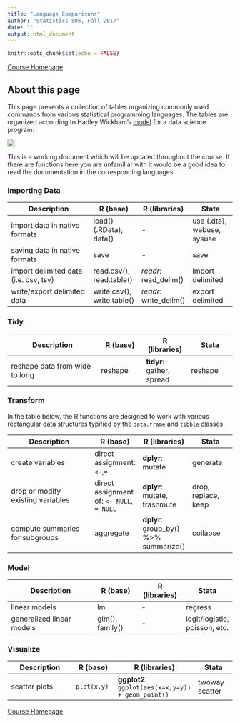 ```yaml
---
title: "Language Comparisons"
author: "Statistics 506, Fall 2017"
date: ""
output: html_document
---
```


```r
knitr::opts_chunk$set(echo = FALSE)
```

[Course Homepage](https://jbhender.github.io/Stats506/)

## About this page
This page presents a collection of tables organizing commonly used commands from
various statistical programming languages.  The tables are organized according to 
Hadley Wickham's [model](http://r4ds.had.co.nz/introduction.html) for a data science program:

![](./img/Program_Model_HW.png)

This is a working document which will be updated throughout the course.  If there are
functions here you are unfamiliar with it would be a good idea to read the documentation
in the corresponding languages.

###  Importing Data

|Description | R (base) | R (libraries) | Stata | 
|--------------------------|-------------|-------------|-------------|
| import data in native formats | load() (.RData), data() |-| use (.dta), webuse, sysuse|
| saving data in native formats | save | - | save |
| import delimited data (i.e. csv, tsv) | read.csv(), read.table() | *readr*: read_delim() | import delimited |
| write/export delimited data | write.csv(), write.table() | *readr*: write_delim() | export delimited |

###  Tidy 

|Description | R (base) | R (libraries) | Stata | 
|--------------------------|-------------|-------------|-------------|
| reshape data from wide to long | reshape | **tidyr**: gather, spread | reshape

###  Transform

In the table below, the R functions are designed to work with various rectangular
data structures typified by the `data.frame` and `tibble` classes.  

|Description | R (base) | R (libraries) | Stata | 
|--------------------------|-------------|-------------|-------------|
| create variables | direct assignment: `<-`,`=` | **dplyr**: mutate | generate |
| drop or modify existing variables |  direct assignment of: `<- NULL`, `= NULL` | **dplyr**: mutate, trasnmute | drop, replace, keep
| compute summaries for subgroups | aggregate | **dplyr**: group_by() %>% summarize() | collapse |

### Model
|Description | R (base) | R (libraries) | Stata | 
|--------------------------|-------------|-------------|-------------|
| linear models | lm | - | regress |
| generalized linear models | glm(), family() | - | logit/logistic, poisson, etc.|

### Visualize


|Description | R (base) | R (libraries) | Stata | 
|--------------------------|-------------|-------------|-------------|
| scatter plots | `plot(x,y)` | **ggplot2**: `ggplot(aes(x=x,y=y)) + geom_point()` | twoway scatter |

[Course Homepage](https://jbhender.github.io/Stats506/)